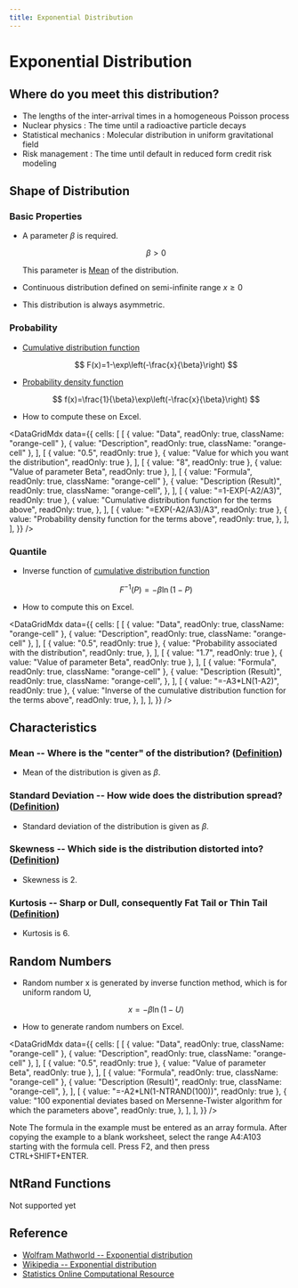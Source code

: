 ```yaml
---
title: Exponential Distribution
---
```



# Exponential Distribution

## Where do you meet this distribution?

- The lengths of the inter-arrival times in a homogeneous Poisson process
- Nuclear physics : The time until a radioactive particle decays
- Statistical mechanics : Molecular distribution in uniform gravitational field
- Risk management : The time until default in reduced form credit risk modeling

## Shape of Distribution

### Basic Properties

- A parameter $\beta$ is required.

  $$
  \beta>0
  $$

  This parameter is [Mean](https://www.ntrand.com/glossary/#local_mean) of the distribution.

- Continuous distribution defined on semi-infinite range $x \geq 0$
- This distribution is always asymmetric.

### Probability

- [Cumulative distribution function](https://www.ntrand.com/glossary/#local_cumulative)

  $$
  F(x)=1-\exp\left(-\frac{x}{\beta}\right)
  $$

- [Probability density function](https://www.ntrand.com/glossary/#local_probability)

  $$
  f(x)=\frac{1}{\beta}\exp\left(-\frac{x}{\beta}\right)
  $$

- How to compute these on Excel.

<DataGridMdx
  data={{
    cells: [
      [
        { value: "Data", readOnly: true, className: "orange-cell" },
        { value: "Description", readOnly: true, className: "orange-cell" },
      ],
      [
        { value: "0.5", readOnly: true },
        { value: "Value for which you want the distribution", readOnly: true },
      ],
      [
        { value: "8", readOnly: true },
        { value: "Value of parameter Beta", readOnly: true },
      ],
      [
        { value: "Formula", readOnly: true, className: "orange-cell" },
        {
          value: "Description (Result)",
          readOnly: true,
          className: "orange-cell",
        },
      ],
      [
        { value: "=1-EXP(-A2/A3)", readOnly: true },
        {
          value: "Cumulative distribution function for the terms above",
          readOnly: true,
        },
      ],
      [
        { value: "=EXP(-A2/A3)/A3", readOnly: true },
        {
          value: "Probability density function for the terms above",
          readOnly: true,
        },
      ],
    ],
  }}
/>

### Quantile

- Inverse function of [cumulative distribution function](https://www.ntrand.com/glossary/#local_cumulative)

  $$
  F^{-1}(P)=-\beta\ln(1-P)
  $$

- How to compute this on Excel.

<DataGridMdx
  data={{
    cells: [
      [
        { value: "Data", readOnly: true, className: "orange-cell" },
        { value: "Description", readOnly: true, className: "orange-cell" },
      ],
      [
        { value: "0.5", readOnly: true },
        {
          value: "Probability associated with the distribution",
          readOnly: true,
        },
      ],
      [
        { value: "1.7", readOnly: true },
        { value: "Value of parameter Beta", readOnly: true },
      ],
      [
        { value: "Formula", readOnly: true, className: "orange-cell" },
        {
          value: "Description (Result)",
          readOnly: true,
          className: "orange-cell",
        },
      ],
      [
        { value: "=-A3*LN(1-A2)", readOnly: true },
        {
          value:
            "Inverse of the cumulative distribution function for the terms above",
          readOnly: true,
        },
      ],
    ],
  }}
/>

## Characteristics

### Mean -- Where is the "center" of the distribution? ([Definition](https://www.ntrand.com/glossary/#local_mean))

- Mean of the distribution is given as $\beta$.

### Standard Deviation -- How wide does the distribution spread? ([Definition](https://www.ntrand.com/glossary/#local_standard_deviation))

- Standard deviation of the distribution is given as $\beta$.

### Skewness -- Which side is the distribution distorted into? ([Definition](https://www.ntrand.com/glossary/#local_skewness))

- Skewness is $2$.

### Kurtosis -- Sharp or Dull, consequently Fat Tail or Thin Tail ([Definition](https://www.ntrand.com/glossary/#local_kurtosis))

- Kurtosis is $6$.

## Random Numbers

- Random number x is generated by inverse function method, which is for uniform random U,

  $$
  x=-\beta\ln(1-U)
  $$

- How to generate random numbers on Excel.

<DataGridMdx
  data={{
    cells: [
      [
        { value: "Data", readOnly: true, className: "orange-cell" },
        { value: "Description", readOnly: true, className: "orange-cell" },
      ],
      [
        { value: "0.5", readOnly: true },
        { value: "Value of parameter Beta", readOnly: true },
      ],
      [
        { value: "Formula", readOnly: true, className: "orange-cell" },
        {
          value: "Description (Result)",
          readOnly: true,
          className: "orange-cell",
        },
      ],
      [
        { value: "=-A2*LN(1-NTRAND(100))", readOnly: true },
        {
          value:
            "100 exponential deviates based on Mersenne-Twister algorithm for which the parameters above",
          readOnly: true,
        },
      ],
    ],
  }}
/>

Note The formula in the example must be entered as an array formula. After copying the example to a blank worksheet, select the range A4:A103 starting with the formula cell. Press F2, and then press CTRL+SHIFT+ENTER.

## NtRand Functions

Not supported yet

## Reference

- [Wolfram Mathworld -- Exponential distribution](http://mathworld.wolfram.com/ExponentialDistribution.html)
- [Wikipedia -- Exponential distribution](http://en.wikipedia.org/wiki/Exponential_distribution)
- [Statistics Online Computational Resource](http://www.socr.ucla.edu/htmls/SOCR_Distributions.html)
